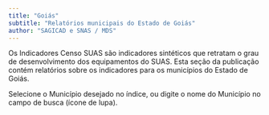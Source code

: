 ```yaml
---
title: "Goiás"
subtitle: "Relatórios municipais do Estado de Goiás"
author: "SAGICAD e SNAS / MDS"
---
```


Os Indicadores Censo SUAS são indicadores sintéticos que retratam o grau de desenvolvimento dos equipamentos do SUAS. Esta seção da publicação contém relatórios sobre os indicadores para os municípios do Estado de Goiás.

Selecione o Município desejado no índice, ou digite o nome do Município no campo de busca (ícone de lupa).

